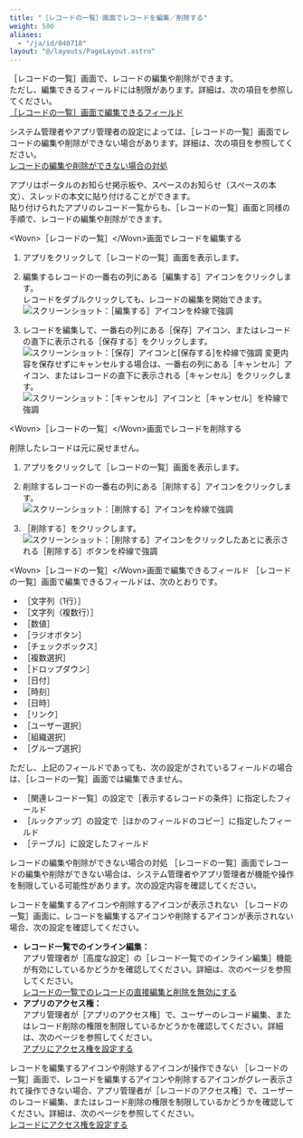 ```yaml
---
title: "［レコードの一覧］画面でレコードを編集／削除する"
weight: 500
aliases:
  - "/ja/id/040718"
layout: "@/layouts/PageLayout.astro"
---
```




<Wovn>［レコードの一覧］</Wovn>画面で、レコードの編集や削除ができます。  
ただし、編集できるフィールドには制限があります。詳細は、次の項目を参照してください。  
[［レコードの一覧］画面で編集できるフィールド](#using_app_edit_record_30)

<Kintone />システム管理者やアプリ管理者の設定によっては、<Wovn>［レコードの一覧］</Wovn>画面でレコードの編集や削除ができない場合があります。詳細は、次の項目を参照してください。  
[レコードの編集や削除ができない場合の対処](#using_app_edit_record_40)

<Note>

アプリはポータルのお知らせ掲示板や、スペースのお知らせ（スペースの本文）、スレッドの本文に貼り付けることができます。<Wovn></Wovn><Wovn></Wovn>  
貼り付けられたアプリのレコード一覧からも、<Wovn>［レコードの一覧］</Wovn>画面と同様の手順で、レコードの編集や削除ができます。<Wovn></Wovn>

</Note>

<Heading id="using_app_edit_record_10">&lt;Wovn&gt;［レコードの一覧］&lt;/Wovn&gt;画面でレコードを編集する</Heading>
1. アプリをクリックして<Wovn>［レコードの一覧］</Wovn>画面を表示します。

1. 編集するレコードの一番右の列にある<Wovn>［編集する］</Wovn>アイコンをクリックします。  
  レコードをダブルクリックしても、レコードの編集を開始できます。  
   <Img src="/k/kintone/img-ja/edit_record_01.png" alt="スクリーンショット：［編集する］アイコンを枠線で強調" />

1. レコードを編集して、一番右の列にある<Wovn>［保存］</Wovn>アイコン、またはレコードの直下に表示される<Wovn>［保存する］</Wovn>をクリックします。
   <Img src="/k/kintone/img-ja/edit_record_02.png" alt="スクリーンショット：［保存］アイコンと[保存する]を枠線で強調" />
  変更内容を保存せずにキャンセルする場合は、一番右の列にある<Wovn>［キャンセル］</Wovn>アイコン、またはレコードの直下に表示される<Wovn>［キャンセル］</Wovn>をクリックします。
   <Img src="/k/kintone/img-ja/edit_record_03.png" alt="スクリーンショット：［キャンセル］アイコンと［キャンセル］を枠線で強調" />

<Heading id="using_app_edit_record_20">&lt;Wovn&gt;［レコードの一覧］&lt;/Wovn&gt;画面でレコードを削除する</Heading>
<Warning>

削除したレコードは元に戻せません。

</Warning>

1. アプリをクリックして<Wovn>［レコードの一覧］</Wovn>画面を表示します。

1. 削除するレコードの一番右の列にある<Wovn>［削除する］</Wovn>アイコンをクリックします。  
   <Img src="/k/kintone/img-ja/edit_record_04.png" alt="スクリーンショット：［削除する］アイコンを枠線で強調" />

1. <Wovn>［削除する］</Wovn>をクリックします。  
   <Img src="/k/kintone/img-ja/edit_record_05.png" alt="スクリーンショット：［削除する］アイコンをクリックしたあとに表示される［削除する］ボタンを枠線で強調" />

<Heading id="using_app_edit_record_30">&lt;Wovn&gt;［レコードの一覧］&lt;/Wovn&gt;画面で編集できるフィールド</Heading>
<Wovn>［レコードの一覧］</Wovn>画面で編集できるフィールドは、次のとおりです。

* <Wovn>［文字列（1行）］</Wovn>
* <Wovn>［文字列（複数行）］</Wovn>
* <Wovn>［数値］</Wovn>
* <Wovn>［ラジオボタン］</Wovn>
* <Wovn>［チェックボックス］</Wovn>
* <Wovn>［複数選択］</Wovn>
* <Wovn>［ドロップダウン］</Wovn>
* <Wovn>［日付］</Wovn>
* <Wovn>［時刻］</Wovn>
* <Wovn>［日時］</Wovn>
* <Wovn>［リンク］</Wovn>
* <Wovn>［ユーザー選択］</Wovn>
* <Wovn>［組織選択］</Wovn>
* <Wovn>［グループ選択］</Wovn>

ただし、上記のフィールドであっても、次の設定がされているフィールドの場合は、<Wovn>［レコードの一覧］</Wovn>画面では編集できません。

* <Wovn>［関連レコード一覧］</Wovn>の設定で<Wovn>［表示するレコードの条件］</Wovn>に指定したフィールド
* <Wovn>［ルックアップ］</Wovn>の設定で<Wovn>［ほかのフィールドのコピー］</Wovn>に指定したフィールド
* <Wovn>［テーブル］</Wovn>に設定したフィールド

<Heading id="using_app_edit_record_40">レコードの編集や削除ができない場合の対処</Heading>
<Wovn>［レコードの一覧］</Wovn>画面でレコードの編集や削除ができない場合は、<Kintone />システム管理者やアプリ管理者が機能や操作を制限している可能性があります。次の設定内容を確認してください。

<Heading level={3} id="using_app_edit_record_4010">レコードを編集するアイコンや削除するアイコンが表示されない</Heading>
<Wovn>［レコードの一覧］</Wovn>画面に、レコードを編集するアイコンや削除するアイコンが表示されない場合、次の設定を確認してください。<Wovn></Wovn><Wovn></Wovn>

* **レコード一覧でのインライン編集：**  
  アプリ管理者が<Wovn>［高度な設定］</Wovn>の<Wovn>［レコード一覧でのインライン編集］</Wovn>機能が有効にしているかどうかを確認してください。詳細は、次のページを参照してください。  
  [レコードの一覧でのレコードの直接編集と削除を無効にする](/k/ja/id/040833.html)
* **アプリのアクセス権：**  
  アプリ管理者が<Wovn>［アプリのアクセス権］</Wovn>で、ユーザーのレコード編集、またはレコード削除の権限を制限しているかどうかを確認してください。詳細は、次のページを参照してください。  
  [アプリにアクセス権を設定する](/k/ja/id/040589.html)

<Heading level={3} id="using_app_edit_record_4020">レコードを編集するアイコンや削除するアイコンが操作できない</Heading>
<Wovn>［レコードの一覧］</Wovn>画面で、レコードを編集するアイコンや削除するアイコンがグレー表示されて操作できない場合、アプリ管理者が<Wovn>［レコードのアクセス権］</Wovn>で、ユーザーのレコード編集、またはレコード削除の権限を制限しているかどうかを確認してください。詳細は、次のページを参照してください。<Wovn></Wovn><Wovn></Wovn>  
[レコードにアクセス権を設定する](/k/ja/id/040595.html)
